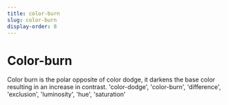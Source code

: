 ```yaml
---
title: color-burn
slug: color-burn
display-order: 8
---
```


# Color-burn

Color burn is the polar opposite of color dodge, it darkens the base color resulting in an increase in contrast.
'color-dodge', 'color-burn', 'difference', 'exclusion', 'luminosity', 'hue', 'saturation'